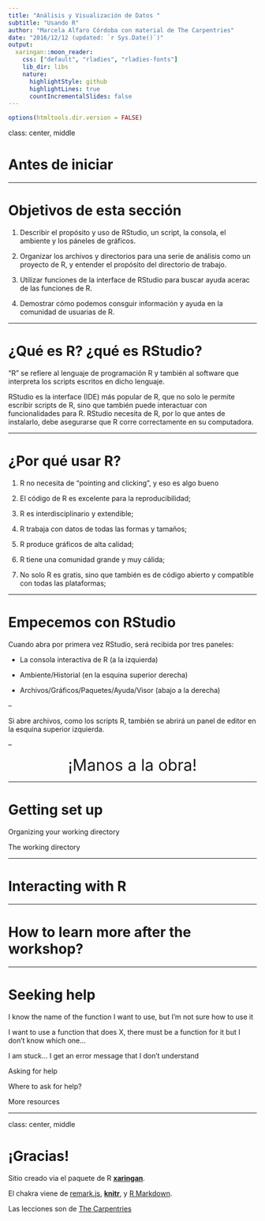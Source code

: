 ```yaml
---
title: "Análisis y Visualización de Datos "
subtitle: "Usando R"
author: "Marcela Alfaro Córdoba con material de The Carpentries"
date: "2016/12/12 (updated: `r Sys.Date()`)"
output:
  xaringan::moon_reader:
    css: ["default", "rladies", "rladies-fonts"]
    lib_dir: libs
    nature:
      highlightStyle: github
      highlightLines: true
      countIncrementalSlides: false
---
```


```r
options(htmltools.dir.version = FALSE)
```

class: center, middle


# Antes de iniciar

---

# Objetivos de esta sección

1. Describir el propósito y uso de RStudio, un script, la consola, el ambiente y los páneles de gráficos. 

1. Organizar los archivos y directorios para una serie de análisis como un proyecto de R, y entender el propósito del directorio de trabajo.

1. Utilizar funciones de la interface de RStudio para buscar ayuda acerac de las funciones de R.

1. Demostrar cómo podemos consguir información y ayuda en la comunidad de usuarias de R.

---

# ¿Qué es R? ¿qué es RStudio?
 
“R” se refiere al lenguaje de programación R y también al software que interpreta los scripts escritos en dicho lenguaje. 

RStudio es la interface (IDE) más popular de R, que no solo le permite escribir scripts de R, sino que también puede interactuar con funcionalidades para R. RStudio necesita de R, por lo que antes de instalarlo, debe asegurarse que R corre correctamente en su computadora.

---

# ¿Por qué usar R? 

1. R no necesita de "pointing and clicking", y eso es algo bueno

1. El código de R es excelente para la reproducibilidad;

1. R es interdisciplinario y extendible;

1. R trabaja con datos de todas las formas y tamaños;

1. R produce gráficos de alta calidad;

1. R tiene una comunidad grande y muy cálida;

1. No solo R es gratis, sino que también es de código abierto y compatible con todas las plataformas;

---

# Empecemos con RStudio

Cuando abra por primera vez RStudio, será recibida por tres paneles:

* La consola interactiva de R (a la izquierda)

* Ambiente/Historial (en la esquina superior derecha)

* Archivos/Gráficos/Paquetes/Ayuda/Visor (abajo a la derecha)

--

Si abre archivos, como los scripts R, también se abrirá un panel de editor en la esquina superior izquierda.

--

<center> <span style = "font-size: 230%"> ¡Manos a la obra! </span> </center>

---

# Getting set up

Organizing your working directory

The working directory

---

# Interacting with R

---

# How to learn more after the workshop?

---

# Seeking help

I know the name of the function I want to use, but I’m not sure how to use it

I want to use a function that does X, there must be a function for it but I don’t know which one…

I am stuck… I get an error message that I don’t understand

Asking for help

Where to ask for help?

More resources

---

class: center, middle

# ¡Gracias!

Sitio creado via el paquete de R  [**xaringan**](https://github.com/yihui/xaringan).

El chakra viene de [remark.js](https://remarkjs.com), [**knitr**](http://yihui.name/knitr), y [R Markdown](https://rmarkdown.rstudio.com).

Las lecciones son de [The Carpentries](https://datacarpentry.org/R-ecology-lesson/)



